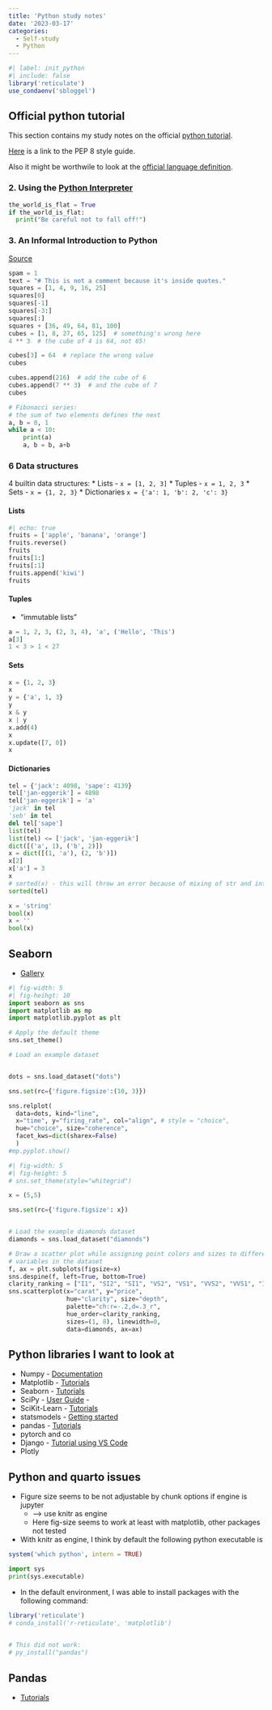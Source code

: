 ```yaml
---
title: 'Python study notes'
date: '2023-03-17'
categories:
  - Self-study
  - Python
---
```


```r
#| label: init_python
#| include: false
library('reticulate')
use_condaenv('sbloggel')
```


## Official python tutorial
This section contains my study notes on the official [python tutorial](https://docs.python.org/3/tutorial/index.html).

[Here](https://peps.python.org/pep-0008/#introduction) is a link to the PEP 8 style guide.

Also it might be worthwile to look at the [official language definition]( https://docs.python.org/3/reference/index.html#reference-index).


###  2. Using the [Python Interpreter](https://docs.python.org/3/tutorial/interpreter.html)
```python
the_world_is_flat = True
if the_world_is_flat:
  print("Be careful not to fall off!")
```

### 3. An Informal Introduction to Python
[Source](https://docs.python.org/3/tutorial/introduction.html)

```python
spam = 1 
text = "# This is not a comment because it's inside quotes."
squares = [1, 4, 9, 16, 25]
squares[0]
squares[-1]
squares[-3:]
squares[:]
squares + [36, 49, 64, 81, 100]
cubes = [1, 8, 27, 65, 125]  # something's wrong here
4 ** 3  # the cube of 4 is 64, not 65!

cubes[3] = 64  # replace the wrong value
cubes

cubes.append(216)  # add the cube of 6
cubes.append(7 ** 3)  # and the cube of 7
cubes
```

```python
# Fibonacci series:
# the sum of two elements defines the next
a, b = 0, 1
while a < 10:
    print(a)
    a, b = b, a+b
```

### 6 Data structures
4 builtin data structures:
* Lists - `x = [1, 2, 3]`
* Tuples - `x = 1, 2, 3`
* Sets - `x = {1, 2, 3}`
* Dictionaries `x = {'a': 1, 'b': 2, 'c': 3}`

#### Lists
```python
#| echo: true
fruits = ['apple', 'banana', 'orange']
fruits.reverse()
fruits
fruits[1:]
fruits[:1]
fruits.append('kiwi')
fruits
```
#### Tuples
* "immutable lists"
```python
a = 1, 2, 3, (2, 3, 4), 'a', ('Hello', 'This')
a[3]
1 < 3 > 1 < 27
```
#### Sets
```python
x = {1, 2, 3}
x
y = {'a', 1, 3}
y
x & y
x | y
x.add(4)
x
x.update([7, 0])
x
```

#### Dictionaries
```python
tel = {'jack': 4098, 'sape': 4139}
tel['jan-eggerik'] = 4898
tel['jan-eggerik'] = 'a'
'jack' in tel
'seb' in tel
del tel['sape']
list(tel)
list(tel) <= ['jack', 'jan-eggerik']
dict([('a', 1), ('b', 2)])
x = dict([(1, 'a'), (2, 'b')])
x[2]
x['a'] = 3
x
# sorted(x) - this will throw an error because of mixing of str and int
sorted(tel)
```


```python
x = 'string'
bool(x)
x = ''
bool(x)
```



## Seaborn
* [Gallery](https://seaborn.pydata.org/examples/index.html)
```python
#| fig-width: 5
#| fig-heihgt: 10
import seaborn as sns
import matplotlib as mp
import matplotlib.pyplot as plt

# Apply the default theme
sns.set_theme()

# Load an example dataset


dots = sns.load_dataset("dots")

sns.set(rc={'figure.figsize':(10, 3)})

sns.relplot(
  data=dots, kind="line",
  x="time", y="firing_rate", col="align", # style = "choice",
  hue="choice", size="coherence", 
  facet_kws=dict(sharex=False)
  )
#mp.pyplot.show()

```


```python
#| fig-width: 5
#| fig-height: 5
# sns.set_theme(style="whitegrid")

x = (5,5)

sns.set(rc={'figure.figsize': x})


# Load the example diamonds dataset
diamonds = sns.load_dataset("diamonds")

# Draw a scatter plot while assigning point colors and sizes to different
# variables in the dataset
f, ax = plt.subplots(figsize=x)
sns.despine(f, left=True, bottom=True)
clarity_ranking = ["I1", "SI2", "SI1", "VS2", "VS1", "VVS2", "VVS1", "IF"]
sns.scatterplot(x="carat", y="price",
                hue="clarity", size="depth",
                palette="ch:r=-.2,d=.3_r",
                hue_order=clarity_ranking,
                sizes=(1, 8), linewidth=0,
                data=diamonds, ax=ax)
```


## Python libraries I want to look at
* Numpy - [Documentation](https://numpy.org/doc/stable/user/whatisnumpy.html)
* Matplotlib - [Tutorials](https://matplotlib.org/stable/tutorials/index.html)
* Seaborn - [Tutorials](https://seaborn.pydata.org/tutorial.html)
* SciPy - [User Guide](https://docs.scipy.org/doc/scipy/tutorial/index.html) - 
* SciKit-Learn - [Tutorials](https://scikit-learn.org/stable/tutorial/index.html)
* statsmodels - [Getting started](https://www.statsmodels.org/stable/gettingstarted.html)
* pandas - [Tutorials](https://pandas.pydata.org/docs/getting_started/intro_tutorials/)
* pytorch and co
* Django - [Tutorial using VS Code](https://code.visualstudio.com/docs/python/tutorial-django)
* Plotly

## Python and quarto issues
* Figure size seems to be not adjustable by chunk options if engine is jupyter 
  * --> use knitr as engine
  * Here fig-size seems to work at least with matplotlib, other packages not tested
* With knitr as engine, I think by default the following python executable is

```r
system('which python', intern = TRUE)
```

```python
import sys
print(sys.executable)
```
* In the default environment, I was able to install packages with the following command:
```r
library('reticulate')
# conda_install('r-reticulate', 'matplotlib')
 

# This did not work:
# py_install("pandas")
```


## Pandas
* [Tutorials](https://pandas.pydata.org/docs/getting_started/intro_tutorials/)
